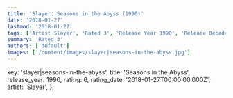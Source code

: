 ```yaml
---
title: 'Slayer: Seasons in the Abyss (1990)'
date: '2018-01-27'
lastmod: '2018-01-27'
tags: ['Artist Slayer', 'Rated 3', 'Release Year 1990', 'Release Decade 1990']
summary: 'Rated 3'
authors: ['default']
images: ['/content/images/slayer|seasons-in-the-abyss.jpg']
---
```


  key: 'slayer|seasons-in-the-abyss',
  title: 'Seasons in the Abyss',
  release_year: 1990,
  rating: 6,
  rating_date: '2018-01-27T00:00:00.000Z',
  artist: 'Slayer',
};

<MusicRating data={data} />
